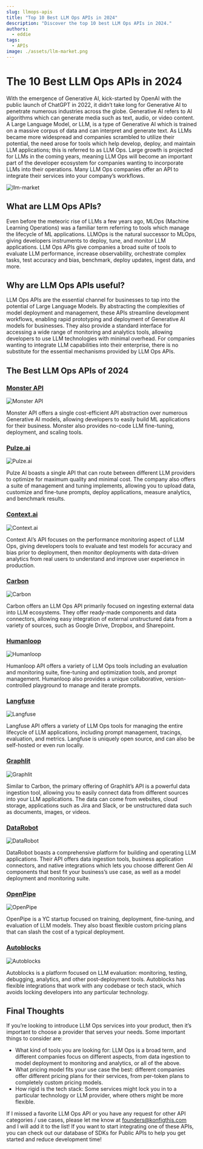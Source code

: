 ```yaml
---
slug: llmops-apis
title: "Top 10 Best LLM Ops APIs in 2024"
description: "Discover the top 10 best LLM Ops APIs in 2024."
authors:
  - eddie
tags:
  - APIs
image: ./assets/llm-market.png
---
```


# The 10 Best LLM Ops APIs in 2024

With the emergence of Generative AI, kick-started by OpenAI with the public launch of ChatGPT in 2022, it didn’t take long for Generative AI to penetrate numerous industries across the globe. Generative AI refers to AI algorithms which can generate media such as text, audio, or video content. A Large Language Model, or LLM, is a type of Generative AI which is trained on a massive corpus of data and can interpret and generate text. As LLMs became more widespread and companies scrambled to utilize their potential, the need arose for tools which help develop, deploy, and maintain LLM applications; this is referred to as LLM Ops. Large growth is projected for LLMs in the coming years, meaning LLM Ops will become an important part of the developer ecosystem for companies wanting to incorporate LLMs into their operations. Many LLM Ops companies offer an API to integrate their services into your company’s workflows.

![llm-market](./assets/llm-market.png)


## What are LLM Ops APIs?

Even before the meteoric rise of LLMs a few years ago, MLOps (Machine Learning Operations) was a familiar term referring to tools which manage the lifecycle of ML applications. LLMOps is the natural successor to MLOps, giving developers instruments to deploy, tune, and monitor LLM applications. LLM Ops APIs give companies a broad suite of tools to evaluate LLM performance, increase observability, orchestrate complex tasks, test accuracy and bias, benchmark, deploy updates, ingest data, and more.

## Why are LLM Ops APIs useful?

LLM Ops APIs are the essential channel for businesses to tap into the potential of Large Language Models. By abstracting the complexities of model deployment and management, these APIs streamline development workflows, enabling rapid prototyping and deployment of Generative AI models for businesses. They also provide a standard interface for accessing a wide range of monitoring and analytics tools, allowing developers to use LLM technologies with minimal overhead. For companies wanting to integrate LLM capabilities into their enterprise, there is no substitute for the essential mechanisms provided by LLM Ops APIs. 

## The Best LLM Ops APIs of 2024

### [Monster API](https://monsterapi.ai/)

![Monster API](./assets/monsterapi.png)

Monster API offers a single cost-efficient API abstraction over numerous Generative AI models, allowing developers to easily build ML applications for their business. Monster also provides no-code LLM fine-tuning, deployment, and scaling tools. 

### [Pulze.ai](http://Pulze.ai)

![Pulze.ai](./assets/pulzeai.png)

Pulze AI boasts a single API that can route between different LLM providers to optimize for maximum quality and minimal cost. The company also offers a suite of management and tuning implements, allowing you to upload data, customize and fine-tune prompts, deploy applications, measure analytics, and benchmark results.  

### [Context.ai](http://Context.ai)

![Context.ai](./assets/contextai.png)

Context AI’s API focuses on the performance monitoring aspect of LLM Ops, giving developers tools to evaluate and test models for accuracy and bias prior to deployment, then monitor deployments with data-driven analytics from real users to understand and improve user experience in production.

### [Carbon](https://carbon.ai/)

![Carbon](./assets/carbon.png)

Carbon offers an LLM Ops API primarily focused on ingesting external data into LLM ecosystems. They offer ready-made components and data connectors, allowing easy integration of external unstructured data from a variety of sources, such as Google Drive, Dropbox, and Sharepoint. 

### [Humanloop](https://humanloop.com/)

![Humanloop](./assets/humanloop.png)

Humanloop API offers a variety of LLM Ops tools including an evaluation and monitoring suite, fine-tuning and optimization tools, and prompt management. Humanloop also provides a unique collaborative, version-controlled playground to manage and iterate prompts. 

### [Langfuse](https://langfuse.com/)

![Langfuse](./assets/langfuse.png)

Langfuse API offers a variety of LLM Ops tools for managing the entire lifecycle of LLM applications, including prompt management, tracings, evaluation, and metrics. Langfuse is uniquely open source, and can also be self-hosted or even run locally. 

### [Graphlit](https://www.graphlit.com/)

![Graphlit](./assets/graphlit.png)

Similar to Carbon, the primary offering of Graphlit’s API is a powerful data ingestion tool, allowing you to easily connect data from different sources into your LLM applications. The data can come from websites, cloud storage, applications such as Jira and Slack, or be unstructured data such as documents, images, or videos.

### [DataRobot](https://www.datarobot.com/)

![DataRobot](./assets/datarobot.png)

DataRobot boasts a comprehensive platform for building and operating LLM applications. Their API offers data ingestion tools, business application connectors, and native integrations which lets you choose different Gen AI components that best fit your business’s use case, as well as a model deployment and monitoring suite.

### [OpenPipe](https://openpipe.ai/)

![OpenPipe](./assets/openpipe.png)

OpenPipe is a YC startup focused on training, deployment, fine-tuning, and evaluation of LLM models. They also boast flexible custom pricing plans that can slash the cost of a typical deployment.

### [Autoblocks](https://www.autoblocks.ai/)

![Autoblocks](./assets/autoblocks.png)

Autoblocks is a platform focused on LLM evaluation: monitoring, testing, debugging, analytics, and other post-deployment tools. Autoblocks has flexible integrations that work with any codebase or tech stack, which avoids locking developers into any particular technology. 

## Final Thoughts

If you’re looking to introduce LLM Ops services into your product, then it’s important to choose a provider that serves your needs. Some important things to consider are:

- What kind of tools you are looking for: LLM Ops is a broad term, and different companies focus on different aspects, from data ingestion to model deployment to monitoring and analytics, or all of the above. 
- What pricing model fits your use case the best: different companies offer different pricing plans for their services, from per-token plans to completely custom pricing models.
- How rigid is the tech stack: Some services might lock you in to a particular technology or LLM provider, where others might be more flexible. 


If I missed a favorite LLM Ops API or you have any request for other API categories / use cases, please let me know at founders@konfigthis.com and I will add it to the list! If you want to start integrating one of these APIs, you can check out our database of SDKs for Public APIs to help you get started and reduce development time!
